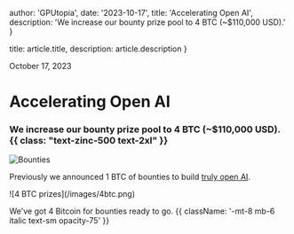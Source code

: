 
  author: 'GPUtopia',
  date: '2023-10-17',
  title: 'Accelerating Open AI',
  description: 'We increase our bounty prize pool to 4 BTC (~$110,000 USD).'
}

  title: article.title,
  description: article.description
}

<time dateTime="2023-10-03" className="order-first flex items-center text-base text-zinc-500">
  <span className="h-4 w-0.5 rounded-full bg-zinc-500"></span>
  <span className="ml-3">October 17, 2023</span>
</time>

<H1 className="mt-4 mb-8">Accelerating Open AI</H1>

### We increase our bounty prize pool to 4 BTC (~$110,000 USD). {{ class: "text-zinc-500 text-2xl" }}

![Bounties](/images/bounties4btc.png)

Previously we announced 1 BTC of bounties to build [truly open AI](/blog/opening).

<div className="-mt-12 text-center flex flex-col justify-center items-center">
![4 BTC prizes](/images/4btc.png)

We've got 4 Bitcoin for bounties ready to go. {{ className: '-mt-8 mb-6 italic text-sm opacity-75' }}

</div>
